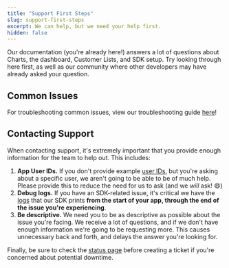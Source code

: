 ```yaml
---
title: "Support First Steps"
slug: support-first-steps
excerpt: We can help, but we need your help first.
hidden: false
---
```



Our documentation (you're already here!) answers a lot of questions about Charts, the dashboard, Customer Lists, and SDK setup. Try looking through here first, as well as our community where other developers may have already asked your question.

<ExternalButton
  href="https://community.revenuecat.com"
  title="🌎 Search the Community"
/>

<ExternalButton
  href="https://status.revenuecat.com"
  title="⚠️ View Status Page"
/>

## Common Issues

For troubleshooting common issues, view our troubleshooting guide [here](/revenuecat-support/general-troubleshooting)!

## Contacting Support

When contacting support, it's extremely important that you provide enough information for the team to help out. This includes:

1. **App User IDs.** If you don't provide example [user IDs](/customers/user-ids), but you're asking about a specific user, we aren't going to be able to be of much help. Please provide this to reduce the need for us to ask (and we _will_ ask! 😄)
2. **Debug logs.** If you have an SDK-related issue, it's critical we have the [logs](/test-and-launch/debugging) that our SDK prints **from the start of your app, through the end of the issue you're experiencing**.
3. **Be descriptive.** We need you to be as descriptive as possible about the issue you're facing. We receive a lot of questions, and if we don't have enough information we're going to be requesting more. This causes unnecessary back and forth, and delays the answer you're looking for.

Finally, be sure to check the [status page](https://status.revenuecat.com) before creating a ticket if you're concerned about potential downtime.

